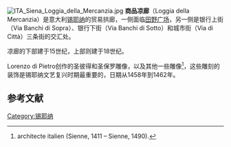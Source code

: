 [[File:ITA_Siena_Loggia_della_Mercanzia.jpg|thumb]]
'''商品凉廊'''（Loggia della Mercanzia）是意大利[[锡耶纳|锡耶纳]]的贸易拱廊，一侧面临[[田野广场|田野广场]]，另一侧是银行上街（Via Banchi di Sopra）、银行下街（Via Banchi di Sotto）和城市街（Via di Città）三条街的交汇处。

凉廊的下部建于15世纪，上部则建于18世纪。

Lorenzo di Pietro创作的圣彼得和圣保罗雕像，以及其他一些雕像<ref> architecte italien (Sienne, 1411 – Sienne, 1490).</ref>，这些雕刻的装饰是锡耶纳文艺复兴时期最重要的，日期从1458年到1462年。

== 参考文献 ==
<references />

[[Category:锡耶纳|Category:锡耶纳]]